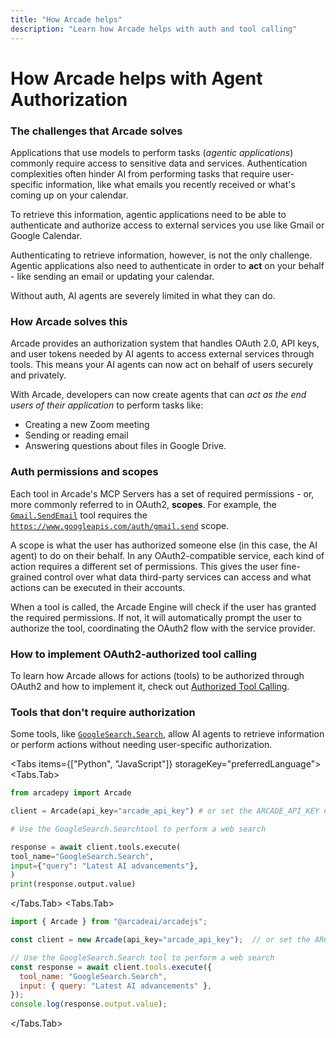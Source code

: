 ```yaml
---
title: "How Arcade helps"
description: "Learn how Arcade helps with auth and tool calling"
---
```



# How Arcade helps with Agent Authorization

### The challenges that Arcade solves

Applications that use models to perform tasks (_agentic applications_) commonly require access to sensitive data and services. Authentication complexities often hinder AI from performing tasks that require user-specific information, like what emails you recently received or what's coming up on your calendar.

To retrieve this information, agentic applications need to be able to authenticate and authorize access to external services you use like Gmail or Google Calendar.

Authenticating to retrieve information, however, is not the only challenge. Agentic applications also need to authenticate in order to **act** on your behalf - like sending an email or updating your calendar.

Without auth, AI agents are severely limited in what they can do.

### How Arcade solves this

Arcade provides an authorization system that handles OAuth 2.0, API keys, and user tokens needed by AI agents to access external services through tools. This means your AI agents can now act on behalf of users securely and privately.

With Arcade, developers can now create agents that can _act as the end users of their application_ to perform tasks like:

- Creating a new Zoom meeting
- Sending or reading email
- Answering questions about files in Google Drive.

### Auth permissions and scopes

Each tool in Arcade's MCP Servers has a set of required permissions - or, more commonly referred to in OAuth2, **scopes**. For example, the [`Gmail.SendEmail`](/mcp-servers/productivity/gmail#gmailsendemail) tool requires the [`https://www.googleapis.com/auth/gmail.send`](https://developers.google.com/identity/protocols/oauth2/scopes#gmail) scope.

A scope is what the user has authorized someone else (in this case, the AI agent) to do on their behalf. In any OAuth2-compatible service, each kind of action requires a different set of permissions. This gives the user fine-grained control over what data third-party services can access and what actions can be executed in their accounts.

When a tool is called, the Arcade Engine will check if the user has granted the required permissions. If not, it will automatically prompt the user to authorize the tool, coordinating the OAuth2 flow with the service provider.

### How to implement OAuth2-authorized tool calling

To learn how Arcade allows for actions (tools) to be authorized through OAuth2 and how to implement it, check out [Authorized Tool Calling](/home/auth/auth-tool-calling).

### Tools that don't require authorization

Some tools, like [`GoogleSearch.Search`](/mcp-servers/search/google_search#googlesearchsearch), allow AI agents to retrieve information or perform actions without needing user-specific authorization.

<Tabs items={["Python", "JavaScript"]} storageKey="preferredLanguage">
<Tabs.Tab>
```python
from arcadepy import Arcade

client = Arcade(api_key="arcade_api_key") # or set the ARCADE_API_KEY env var

# Use the GoogleSearch.Searchtool to perform a web search

response = await client.tools.execute(
tool_name="GoogleSearch.Search",
input={"query": "Latest AI advancements"},
)
print(response.output.value)

````
</Tabs.Tab>
<Tabs.Tab>
```javascript
import { Arcade } from "@arcadeai/arcadejs";

const client = new Arcade(api_key="arcade_api_key");  // or set the ARCADE_API_KEY env var

// Use the GoogleSearch.Search tool to perform a web search
const response = await client.tools.execute({
  tool_name: "GoogleSearch.Search",
  input: { query: "Latest AI advancements" },
});
console.log(response.output.value);
````

</Tabs.Tab>
</Tabs>
